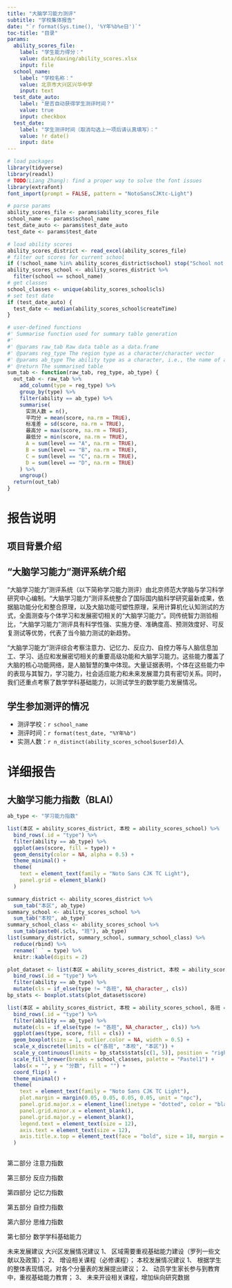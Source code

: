 ```yaml
---
title: "大脑学习能力测评"
subtitle: "学校集体报告"
date: "`r format(Sys.time(), '%Y年%b%e日')`"
toc-title: "目录"
params:
  ability_scores_file:
    label: "学生能力得分："
    value: data/daxing/ability_scores.xlsx
    input: file
  school_name:
    label: "学校名称："
    value: 北京市大兴区兴华中学
    input: text
  test_date_auto:
    label: "是否自动获得学生测评时间？"
    value: true
    input: checkbox
  test_date:
    label: "学生测评时间（取消勾选上一项后请认真填写）："
    value: !r date()
    input: date
---
```


```r
# load packages
library(tidyverse)
library(readxl)
# TODO(Liang Zhang): find a proper way to solve the font issues
library(extrafont)
font_import(prompt = FALSE, pattern = "NotoSansCJKtc-Light")

# parse params
ability_scores_file <- params$ability_scores_file
school_name <- params$school_name
test_date_auto <- params$test_date_auto
test_date <- params$test_date

# load ability scores
ability_scores_district <- read_excel(ability_scores_file)
# filter out scores for current school
if (!school_name %in% ability_scores_district$school) stop("School not found!")
ability_scores_school <- ability_scores_district %>%
  filter(school == school_name)
# get classes
school_classes <- unique(ability_scores_school$cls)
# set test date
if (test_date_auto) {
  test_date <- median(ability_scores_school$createTime)
}

# user-defined functions
#' Summarise function used for summary table generation
#'
#' @params raw_tab Raw data table as a data.frame
#' @params reg_type The region type as a character/character vector
#' @params ab_type The ability type as a character, i.e., the name of ability
#' @return The summarised table
sum_tab <- function(raw_tab, reg_type, ab_type) {
  out_tab <- raw_tab %>%
    add_column(type = reg_type) %>%
    group_by(type) %>%
    filter(ability == ab_type) %>%
    summarise(
      实测人数 = n(),
      平均分 = mean(score, na.rm = TRUE),
      标准差 = sd(score, na.rm = TRUE),
      最高分 = max(score, na.rm = TRUE),
      最低分 = min(score, na.rm = TRUE),
      A = sum(level == "A", na.rm = TRUE),
      B = sum(level == "B", na.rm = TRUE),
      C = sum(level == "C", na.rm = TRUE),
      D = sum(level == "D", na.rm = TRUE)
    ) %>%
    ungroup()
  return(out_tab)
}
```

# 报告说明

<!-- 使用没有序号的格式 -->
## 项目背景介绍

<!-- 本次测试基于什么背景下进行实施 （可以跟协同中心要 -->
<!-- 共施测多少个学校，多少学生 -->

<!-- 使用没有序号的格式 -->
## “大脑学习能力”测评系统介绍

“大脑学习能力”测评系统（以下简称学习能力测评）由北京师范大学脑与学习科学研究中心编制。“大脑学习能力”测评系统整合了国际国内脑科学研究最新成果，依据脑功能分化和整合原理，以及大脑功能可塑性原理，采用计算机化认知测试的方式，全面测查与个体学习和发展密切相关的“大脑学习能力”。同传统智力测验相比，“大脑学习能力”测评具有科学性强、实施方便、准确度高、预测效度好、可反复测试等优势，代表了当今脑力测试的新趋势。

“大脑学习能力”测评综合考察注意力、记忆力、反应力、自控力等与人脑信息加工、学习、适应和发展密切相关的重要高级功能和大脑学习能力。这些能力覆盖了大脑的核心功能网络，是人脑智慧的集中体现。大量证据表明，个体在这些能力中的表现与其智力，学习能力，社会适应能力和未来发展潜力具有密切关系。同时，我们还重点考察了数学学科基础能力，以测试学生的数学能力发展情况。

<!-- 使用没有序号的格式 -->
## 学生参加测评的情况

* 测评学校：`r school_name`
* 测评时间：`r format(test_date, "%Y年%b")`
* 实测人数：`r n_distinct(ability_scores_school$userId)`人

# 详细报告

## 大脑学习能力指数（BLAI）

```r
ab_type <- "学习能力指数"
```

<!-- 本校和本区的BLAI指数分布对比 -->
```r
list(本区 = ability_scores_district, 本校 = ability_scores_school) %>%
  bind_rows(.id = "type") %>%
  filter(ability == ab_type) %>%
  ggplot(aes(score, fill = type)) +
  geom_density(color = NA, alpha = 0.5) +
  theme_minimal() +
  theme(
    text = element_text(family = "Noto Sans CJK TC Light"),
    panel.grid = element_blank()
  )
```

<!-- 本区、本校和本校各班的描述性统计表 -->
```r
summary_district <- ability_scores_district %>%
  sum_tab("本区", ab_type)
summary_school <- ability_scores_school %>%
  sum_tab("本校", ab_type)
summary_school_class <- ability_scores_school %>%
  sum_tab(paste0(.$cls, "班"), ab_type)
list(summary_district, summary_school, summary_school_class) %>%
  reduce(rbind) %>%
  rename(` ` = type) %>%
  knitr::kable(digits = 2)
```

```r
plot_dataset <- list(本区 = ability_scores_district, 本校 = ability_scores_school, 各班 = ability_scores_school) %>%
  bind_rows(.id = "type") %>%
  filter(ability == ab_type) %>%
  mutate(cls = if_else(type != "各班", NA_character_, cls))
bp_stats <- boxplot.stats(plot_dataset$score)
```

<!-- 本区、本校和本校各班的箱型图 -->
```r
list(本区 = ability_scores_district, 本校 = ability_scores_school, 各班 = ability_scores_school) %>%
  bind_rows(.id = "type") %>%
  filter(ability == ab_type) %>%
  mutate(cls = if_else(type != "各班", NA_character_, cls)) %>%
  ggplot(aes(type, score, fill = cls)) +
  geom_boxplot(size = 1, outlier.color = NA, width = 0.5) +
  scale_x_discrete(limits = c("各班", "本校", "本区")) +
  scale_y_continuous(limits = bp_stats$stats[c(1, 5)], position = "right") +
  scale_fill_brewer(breaks = school_classes, palette = "Pastel1") +
  labs(x = "", y = "分数", fill = "") +
  coord_flip() +
  theme_minimal() +
  theme(
    text = element_text(family = "Noto Sans CJK TC Light"),
    plot.margin = margin(0.05, 0.05, 0.05, 0.05, unit = "npc"),
    panel.grid.major.x = element_line(linetype = "dotted", color = "black"),
    panel.grid.minor.x = element_blank(),
    panel.grid.major.y = element_blank(),
    legend.text = element_text(size = 12),
    axis.text = element_text(size = 12),
    axis.title.x.top = element_text(face = "bold", size = 18, margin = margin(b = 0.8, unit = "npc"))
  )
```

<!-- 本区、本校和本校各班学生各个水平上的人数比例 -->
```r

```

第二部分 注意力指数

第三部分 反应力指数

第四部分 记忆力指数

第五部分 自控力指数

第六部分 思维力指数

第七部分 数学学科基础能力


未来发展建议
大兴区发展情况建议
1、	区域需要重视基础能力建设（罗列一些文献以及政策）；
2、	增设相关课程（必修课程）；
本校发展情况建议
1、	根据学生的整体表现情况，对各个分量表的发展提出建议；
2、	动员学生家长参与到教育中，重视基础能力教育；
3、	未来开设相关课程，增加纵向研究数据
